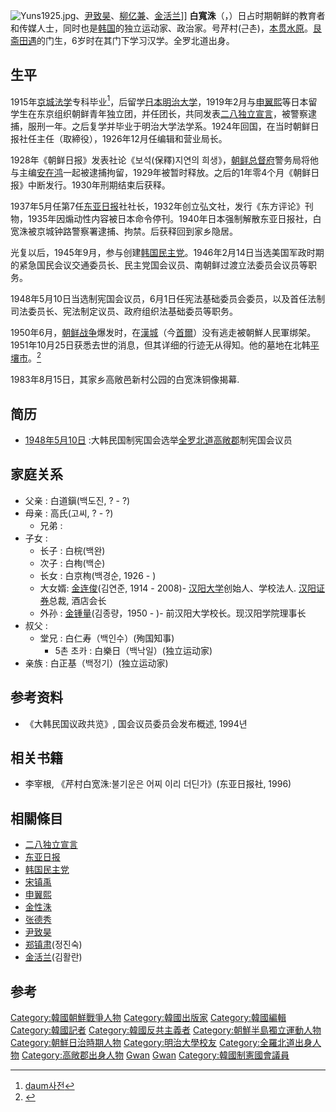 {{Infobox officeholder
| birthname = 白宽洙 (백관수)
| nickname= 號 芹村(근촌) 
| image = 
| width = 
| caption = 
| nationality = 
| ethnicity = 
| office = 
| term_start = 
| term_end = 
| 1blankname = 
| 1namedata = 
| predecessor = 
| successor = 
| birth_date= {{birth date|1889|1|28}}
| birth_place = [[朝鮮國|朝鮮國]][[全罗道|全罗道]][[高敞郡|高敞郡]]性内面(성내면) 生斤里(생근리)
| death_date = {{death date and age|1951|10|25|1889|1|28}}
| death_place = {{DPK}}
| allegiance= 
| father= 白道鎭(백도진)
| mother= 高氏
| Spouse= 
| school  = 
| profession = [[韓国|韓国]]独立運動家、[[朝鮮|朝鮮]][[政治家|政治家]].
| religion = 
| signature = 
| party = 
}}
[[File:Yuns1925.jpg|thumb]]、[[尹致昊|尹致昊]]、[[柳亿兼|柳亿兼]]、[[金活兰|金活兰]]]]
'''白寬洙'''（{{lang|ko|'''백관수'''}}，{{bd|1889年|1月28日|1951年|10月25日|catIdx=Baek}}）日占时期朝鲜的教育者和传媒人士，同时也是[[韩国|韩国]]的独立运动家、政治家。号芹村(근촌)，[[本贯|本贯]][[水原|水原]]。[[艮斋田遇|艮斋田遇]]的门生，6岁时在其门下学习汉学。全罗北道出身。

==生平==
1915年[[京城法学|京城法学]]专科毕业<ref name="daum1">[http://enc.daum.net/dic100/contents.do?query1=b09b0665a daum사전]</ref>，后留学[[日本|日本]][[明治大学|明治大学]]，1919年2月与[[申翼熙|申翼熙]]等日本留学生在东京组织朝鲜青年独立团，并任团长，共同发表[[二八独立宣言|二八独立宣言]]，被警察逮捕，服刑一年。之后复学并毕业于明治大学法学系。1924年回国，在当时朝鲜日报社任主任（取締役），1926年12月任编辑和营业局长。

1928年《朝鲜日报》发表社论《보석(保釋)지연의 희생》，[[朝鲜总督府|朝鲜总督府]]警务局将他与主编[[安在鸿|安在鸿]]一起被逮捕拘留，1929年被暂时释放。之后的1年零4个月《朝鲜日报》中断发行。1930年刑期结束后获释。

1937年5月任第7任[[东亚日报|东亚日报]]社社长，1932年创立弘文社，发行《东方评论》刊物，1935年因煽动性内容被日本命令停刊。1940年日本强制解散东亚日报社，白宽洙被京城钟路警察署逮捕、拘禁。后获释回到家乡隐居。

光复以后，1945年9月，参与创建[[韩国民主党|韩国民主党]]。1946年2月14日当选美国军政时期的紧急国民会议交通委员长、民主党国会议员、南朝鲜过渡立法委员会议员等职务。

1948年5月10日当选制宪国会议员，6月1日任宪法基础委员会委员，以及首任法制司法委员长、宪法制定议员、政府组织法基础委员等职务。

1950年6月，[[朝鲜战争|朝鲜战争]]爆发时，在[[漢城|漢城]]（今[[首爾|首爾]]）没有逃走被朝鮮人民軍绑架。1951年10月25日获悉去世的消息，但其详细的行迹无从得知。他的墓地在北韩[[平壤市|平壤市]]。<ref>{{Cite web |url=http://www.minjog21.com/news/articleView.html?idxno=1140 |title=민족21<!-- 봇이 따온 제목 --> |access-date=2013-04-19 |archive-url=https://web.archive.org/web/20140420015541/http://www.minjog21.com/news/articleView.html?idxno=1140 |archive-date=2014-04-20 |dead-url=yes }}</ref>

1983年8月15日，其家乡高敞邑新村公园的白宽洙铜像揭幕.

==简历==
*[[大韩民国制宪国会|1948年5月10日]] :大韩民国制宪国会选举[[全罗北道|全罗北道]][[高敞郡|高敞郡]]制宪国会议员

== 家庭关系 ==
* 父亲 : 白道鎭(백도진, ? - ?)
* 母亲 : 高氏(고씨, ? - ?)
** 兄弟 :
* 子女 :
** 长子 : 白梡(백완)
** 次子 : 白栒(백순)
** 长女 : 白京栒(백경순, 1926 - )
** 大女婿: [[金连俊|金连俊]](김연준, 1914 - 2008)- [[汉阳大学|汉阳大学]]创始人、学校法人. [[汉阳证券|汉阳证券]]总裁, 酒店会长
** 外孙 : [[金锺量|金锺量]](김종량，1950 - )- 前汉阳大学校长。现汉阳学院理事长
* 叔父 :
** 堂兄 : 白仁寿（백인수）(殉国知事)
*** 5촌 초카 : 白樂日（백낙일）(独立运动家)
* 亲族 : 白正基（백정기）(独立运动家)

==参考资料==
* 《大韩民国议政共览》, 国会议员委员会发布概述, 1994년

== 相关书籍 ==
* 李宰根, 《芹村白宽洙:불기운은 어찌 이리 더딘가》(东亚日报社, 1996)

== 相關條目 ==
*[[二八独立宣言|二八独立宣言]]
*[[东亚日报|东亚日报]]
*[[韩国民主党|韩国民主党]]
*[[宋镇禹|宋镇禹]]
*[[申翼熙|申翼熙]]
*[[金性洙|金性洙]]
*[[张德秀|张德秀]]
*[[尹致昊|尹致昊]]
*[[郑镇肃|郑镇肃]](정진숙)
*[[金活兰|金活兰]](김활란)

== 参考 ==
<references/>

{{DEFAULTSORT:Baek}}
[[Category:韓國朝鮮戰爭人物|Category:韓國朝鮮戰爭人物]]
[[Category:韓國出版家|Category:韓國出版家]]
[[Category:韓國編輯|Category:韓國編輯]]
[[Category:韓國記者|Category:韓國記者]]
[[Category:韓國反共主義者|Category:韓國反共主義者]]
[[Category:朝鮮半島獨立運動人物|Category:朝鮮半島獨立運動人物]]
[[Category:朝鮮日治時期人物|Category:朝鮮日治時期人物]]
[[Category:明治大學校友|Category:明治大學校友]]
[[Category:全羅北道出身人物|Category:全羅北道出身人物]]
[[Category:高敞郡出身人物|Category:高敞郡出身人物]]
[[Category:水原白氏|Gwan]]
[[Category:白姓|Gwan]]
[[Category:韓國制憲國會議員|Category:韓國制憲國會議員]]